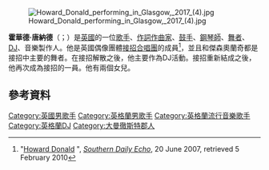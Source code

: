 {{blpsources|time=2014-07-05T16:40:56+00:00}}

[[File:Howard_Donald_performing_in_Glasgow,_2017_(4).jpg|thumb]]

'''霍華德·唐納德'''（{{lang-en|Howard Paul Donald}}；{{bd|1968年|4月28日}}）是[[英國|英國]]的一位[[歌手|歌手]]、[[作詞作曲家|作詞作曲家]]、[[鼓手|鼓手]]、[[鋼琴師|鋼琴師]]、[[舞者|舞者]]、[[DJ|DJ]]、音樂製作人。他是英國偶像團體[[接招合唱團|接招合唱團]]的成員<ref name="Echo">"[http://www.dailyecho.co.uk/heritage/hampshire100/100music/1485925.Howard_Donald/ Howard Donald] {{Wayback|url=http://www.dailyecho.co.uk/heritage/hampshire100/100music/1485925.Howard_Donald/ |date=20100924032550 }}", ''[[Southern_Daily_Echo|Southern Daily Echo]]'', 20 June 2007, retrieved 5 February 2010</ref>，並且和傑森奧蘭奇都是接招中主要的舞者。在接招解散之後，他主要作為DJ活動。接招重新結成之後，他再次成為接招的一員。他有兩個女兒。

==參考資料==
{{Reflist}}

{{Authority control}}
{{英國人物小作品}}

{{DEFAULTSORT:Donald, Howard}}
[[Category:英國男歌手|Category:英國男歌手]]
[[Category:英格蘭男歌手|Category:英格蘭男歌手]]
[[Category:英格蘭流行音樂歌手|Category:英格蘭流行音樂歌手]]
[[Category:英格蘭DJ|Category:英格蘭DJ]]
[[Category:大曼徹斯特郡人|Category:大曼徹斯特郡人]]
